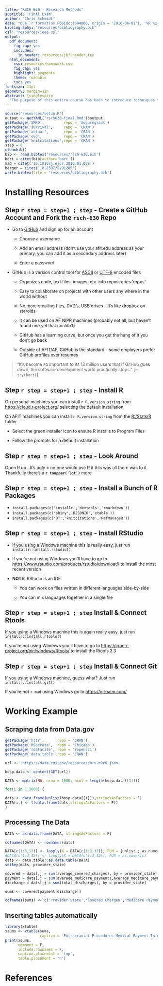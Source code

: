 ```yaml
---
title: "RSCH 630 - Research Methods"
subtitle: 'Final Exam'
author: "Chris Schmidt"
date: "Due `r format(as.POSIXct(594000, origin = '2016-06-01'), '%R %x')`"
bibliography: "resources/bibliography.bib"
csl: "resources/ieee.csl"
output:
  pdf_document:
    fig_cap: yes
    includes:
      in_header: resources/jkf.header.tex
  html_document:
    css: resources/homework.css
    fig_cap: yes
    highlight: pygments
    theme: readable
    toc: yes
fontsize: 11pt
geometry: margin=1in
abstract: \singlespace
  "The purpose of this entire course has been to introduce techniques that can help you during your research.  And while it's easy to focus on the mathematical methods, you're likely to spend more time on the grunt-work tasks, such as getting and cleaning data, building tables and figures, numbering equations and citing sources. On the first day of class I stated that a lot of effort has gone into developing tools that make these tasks simpler - and in some cases almost trivial.  It would be wrong for me to simply make such a statement without showing you how to take advantage of these tools.  Therefore, the purpose of this exam is to have each of you build (and use) a data science toolkit that links these tools together. R/RStudio will comprise the core of this toolkit.  However, even if you don't use R, this toolkit will allow you to add in almost any other language you want.  Building the toolkit will take some effort up-front and will introduce you to several new concepts, but once it's up and running the workflow becomes almost seamless.  Alright, let's get started."
---
```


```r
source('resources/setup.R')
output <- getYAML('rsch630-final.Rmd')$output
getPackage('SMRD',         repo = 'Auburngrads')
getPackage('survival',     repo = 'CRAN')
getPackage('actuar',       repo = 'CRAN')
getPackage('evd',          repo = 'CRAN')
getPackage('knitcitations',repo = 'CRAN')
step = 0
cleanbib()
bib <- read.bibtex('resources/rsch-630.bib')
bort = citet(bib[author='bort'])
mad = citet('10.1016/j.ejor.2016.01.058')
berger = citet('10.2307/2291285')
write.bibtex(file = 'resources/bibliography.bib')
```

# Installing Resources

## Step `r step = step+1 ; step` - Create a GitHub Account and Fork the `rsch-630` Repo

- Go to [GitHub](https://github.com/) and sign up for an account 

    + Choose a username 

    + Add an email address (don't use your afit.edu address as your primary, you can add it as a secondary address later)

    + Enter a password

- GitHub is a version control tool for [ASCII](https://en.wikipedia.org/wiki/ASCII) or [UTF-8](https://en.wikipedia.org/wiki/UTF-8) encoded files

    + Organizes code, text files, images, etc. into repositories 'repos'

    + Easy to collaborate on projects with other users any where in the world without 

    + No more emailing files, DVD's, USB drives - It's like dropbox on steroids

    + It can be used on AF NIPR machines (probably not all, but haven't found one yet that couldn't)

    + GitHub has a learning curve, but once you get the hang of it you don't go back

    + Outside of AFIT/AF, GitHub is the standard - some employers prefer GitHub profiles over resumes

> "It's become so important to its 13 million users that if GitHub goes down, the software development world practically stops." [`r try(bort)`]

## Step `r step = step+1 ; step` - Install R

On personal machines you can install `r R.version.string` from [https://cloud.r-project.org/](https://cloud.r-project.org/) selecting the default installation

On AFIT machines you can install `r R.version.string` from the [R:/Stats/R](file:///R:/Stats/R) folder

- Select the green installer icon to ensure R installs to Program Files

- Follow the prompts for a default installation

## Step `r step = step+1 ; step` - Look Around

Open R up...It's ugly = no one would use R if this was all there was to it.  Thankfully there's a __`r toupper('lot')`__ more

## Step `r step = step+1 ; step` - Install a Bunch of R Packages

- `install.packages(c('installr','devtools','rmarkdown'))`
- `install.packages(c('shiny','RJSONIO','xtable'))`
- `install.packages(c('DT','knitcitations','RefManageR'))`

## Step `r step = step+1 ; step` - Install RStudio

- If you using a Windows machine this is really easy, just run `installr::install.rstudio()`

- If you're not using Windows you'll have to go to [https://www.rstudio.com/products/rstudio/download/](https://www.rstudio.com/products/rstudio/download/)   to install the most recent version

- __NOTE:__ RStudio is an IDE 

    + You can work on files written in different languages side-by-side

    + You can mix languages together in a single file  

## Step `r step = step+1 ; step` Install & Connect Rtools

If you using a Windows machine this is again really easy, just run `installr::install.rtools()`

If you're not using Windows you'll have to go to [https://cran.r-project.org/bin/windows/Rtools/](https://cran.r-project.org/bin/windows/Rtools/) to install the Rtools 3.3

## Step `r step = step+1 ; step` Install & Connect Git

If you using a Windows machine, guess what?  Just run `installr::install.git()`

If you're not `r mad` using Windows go to [https://git-scm.com/](https://git-scm.com/)

# Working Example

## Scraping data from Data.gov

```r
getPackage('httr',      repo = 'CRAN')
getPackage('RSocrata',  repo = 'Chicago')
getPackage('rdatacite', repo = 'ropensci')
getPackage('data.table',repo = 'CRAN')

url <- 'https://data.cms.gov/resource/ehrv-m9r6.json'

hosp.data <- content(GET(url))

DATA <- matrix(NA, nrow = 1000, ncol = length(hosp.data[[1]]))

for(i in 1:1000) {

dats <- data.frame(unlist(hosp.data[[i]]),stringsAsFactors = F)
DATA[i,] <- t(data.frame(dats,stringsAsFactors = F))
}
```


## Processing The Data

```r
DATA <- as.data.frame(DATA, stringsAsFactors = F)

colnames(DATA) <- rownames(dats)

DATA[c(1:3,12)] <- lapply(X = DATA[c(1:3,12)], FUN = {unlist ; as.numeric} )
#DATA[c(1:3,12)] <- lapply(X = DATA[c(1:3,12)], FUN = as.numeric)
dats <- data.table::as.data.table(DATA)
setkey(dats, provider_state)

covered = dats[,j = sum(average_covered_charges), by = provider_state]
payment = dats[,j = sum(average_medicare_payments,average_medicare_payments_2), by = provider_state]
discharge = dats[,j = sum(total_discharges), by = provider_state]

sums <- covered[payment[discharge]]

colnames(sums) <- c('Provider State','Covered Charges','Medicare Payments','Total Discharges')
```

## Inserting tables automatically

```r
library(xtable)
xsums <- xtable(sums,
                caption = 'Extracranial Procedures Medical Payment Information')
print(xsums,
      comment = F,
      include.rownames = F, 
      caption.placement = 'top',
      table.placement = 'h')
```

# References


